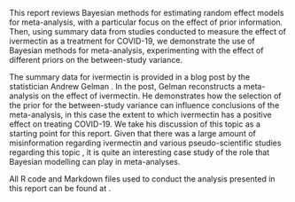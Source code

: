 \section{Introduction}

This report reviews Bayesian methods for estimating random effect models for meta-analysis, with a particular focus on the effect of prior information. Then, using summary data from studies conducted to measure the effect of ivermectin as a treatment for COVID-19, we demonstrate the use of Bayesian methods for meta-analysis, experimenting with the effect of different priors on the between-study variance.

The summary data for ivermectin is provided in a blog post by the statistician Andrew Gelman \parencite{Gelman-blog}. In the post, Gelman reconstructs a meta-analysis on the effect of ivermectin. He demonstrates how the selection of the prior for the between-study variance can influence conclusions of the meta-analysis, in this case the extent to which ivermectin has a positive effect on treating COVID-19. We take his discussion of this topic as a starting point for this report. Given that there was a large amount of misinformation regarding ivermectin and various pseudo-scientific studies regarding this topic \parencite{Reardon-2021}, it is quite an interesting case study of the role that Bayesian modelling can play in meta-analyses.

All R code and Markdown files used to conduct the analysis presented in this report can be found at \url{https://github.com/saverymax/bayesian-meta-analysis}.